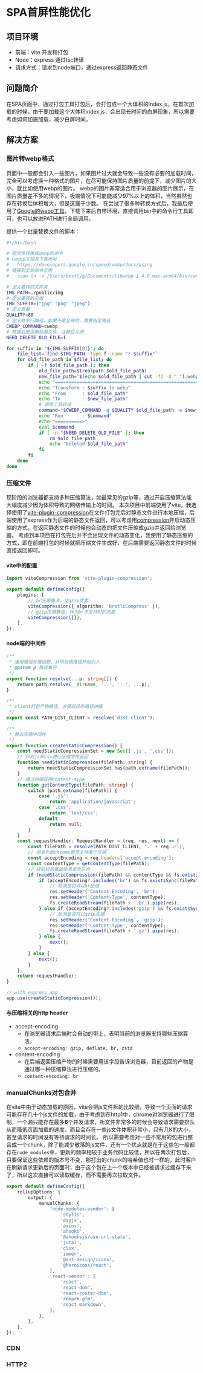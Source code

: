 # SPA首屏性能优化

## 项目环境

-   前端：vite 开发和打包
-   Node：express 通过tsc转译
-   请求方式：请求到node端口，通过express返回静态文件

## 问题简介

在SPA页面中，通过打包工具打包后，会打包成一个大体积的index.js，在首次加载的时候，由于要加载这个大体积index.js，会出现长时间的白屏现象，所以需要考虑如何加速加载，减少白屏时间。

## 解决方案

### 图片转webp格式

页面中一般都会引入一些图片，如果图片过大就会导致一些没有必要的加载时间，完全可以考虑换一种格式的图片，在尽可能保持图片质量的前提下，减少图片的大小，就比如使用webp的图片。
webp的图片非常适合用于浏览器的图片展示，在图片质量差不多的情况下，极端情况下可能能减少97%以上的体积，当然虽然也存在转换后体积增大，但是这属于少数。
在尝试了很多种转换方式后，我最后使用了[Google的webp工具](https://developers.google.cn/speed/webp/docs/using?hl=zh-cn)，下载下来后自带环境，直接调用bin中的命令行工具即可，也可以放进PATH进行全局调用。

提供一个批量替换文件的脚本：

```sh
#!/bin/bash

# 把文件转换成webp的命令
# cwebp文档及下载地址
#   https://developers.google.cn/speed/webp/docs/using
# 链接到全局命令示例
#   sudo ln -s /Users/bestlyg/Documents/libwebp-1.4.0-mac-arm64/bin/cwebp /usr/local/bin/cwebp

# 定义要转的文件夹
IMG_PATH=./public/img
# 定义要转的后缀
IMG_SUFFIX=("jpg" "png" "jpeg")
# 定义质量
QUALITY=80
# 定义命令行路径，如果不是全局的，需要指定路径
CWEBP_COMMAND=cwebp
# 转换后是否删除源文件，注释后关闭
NEED_DELETE_OLD_FILE=1

for suffix in "${IMG_SUFFIX[@]}"; do
    file_list=`find $IMG_PATH -type f -name "*.$suffix"`
    for old_file_path in $file_list; do
        if [ -f $old_file_path ]; then
            old_file_path=$(realpath $old_file_path)
            new_file_path="$(echo $old_file_path | cut -f1 -d ".").webp"
            echo "======================================================"
            echo "Transform : $suffix to webp"
            echo "From      : $old_file_path"
            echo "To        : $new_file_path"
            # 调用工具转译
            command="$CWEBP_COMMAND -q $QUALITY $old_file_path -o $new_file_path"
            echo "Run       : $command"
            echo "==========>"
            eval $command
            if [ -n "$NEED_DELETE_OLD_FILE" ]; then
                rm $old_file_path
                echo "Deleted $old_file_path"
            fi
        fi
    done
done
```

### 压缩文件

现阶段的浏览器都支持多种压缩算法，如最常见的gzip等，通过开启压缩算法能大幅度减少因为体积导致的网络传输上的时间。
本次项目中前端使用了vite，我选择使用了[vite-plugin-compression](https://github.com/vbenjs/vite-plugin-compression)在文件打包完后对静态文件进行本地压缩，后端使用了express作为后端的静态文件返回，可以考虑用[compression](https://github.com/expressjs/compression)开启动态压缩的方式，在返回静态文件的时候他会动态的把文件压缩成gzip并返回给浏览器。
考虑到本项目在打包完后并不会出现文件的动态变化，我使用了静态压缩的方式，即在前端打包的时候就把压缩文件生成好，在后端需要返回静态文件的时候直接返回即可。

#### vite中的配置

```ts
import viteCompression from 'vite-plugin-compression';

export default defineConfig({
    plugins: [
        // br压缩算法，比gzip优秀
        viteCompression({ algorithm: 'brotliCompress' }),
        // gzip压缩算法，作为br不支持时的兜底
        viteCompression({}),
    ],
});
```

#### node端的中间件

```ts
/**
 * 通用路径处理函数，从项目根路径开始引入
 * @param p 路径集合
 */
export function resolve(...p: string[]) {
    return path.resolve(__dirname, '..', '..', ...p);
}

/**
 * client打包产物路径，方便后续的路径拼接
 */
export const PATH_DIST_CLIENT = resolve('dist-client');

/**
 * 静态压缩中间件
 */
export function createStaticCompression() {
    const needStaticCompressionSet = new Set(['.js', '.css']);
    // 只对js和css进行压缩文件返回
    function needStaticCompression(filePath: string) {
        return needStaticCompressionSet.has(path.extname(filePath));
    }
    // 通过后缀获得content-type
    function getContentType(filePath: string) {
        switch (path.extname(filePath)) {
            case '.js':
                return 'application/javascript';
            case '.css':
                return 'text/css';
            default:
                return null;
        }
    }
    const requestHandler: RequestHandler = (req, res, next) => {
        const filePath = resolve(PATH_DIST_CLIENT, '.' + req.url);
        // 用来判断chrome是否支持某个压缩
        const acceptEncoding = req.headers['accept-encoding'];
        const contentType = getContentType(filePath);
        // 提前校验基础信息是否符合
        if (needStaticCompression(filePath) && contentType && fs.existsSync(filePath)) {
            if (acceptEncoding?.includes('br') && fs.existsSync(filePath + '.br')) {
                // 检测是否可以br压缩
                res.setHeader('Content-Encoding', 'br');
                res.setHeader('Content-Type', contentType);
                fs.createReadStream(filePath + '.br').pipe(res);
            } else if (acceptEncoding?.includes('gzip') && fs.existsSync(filePath + '.gz')) {
                // 检测是否可以gzip压缩
                res.setHeader('Content-Encoding', 'gzip');
                res.setHeader('Content-Type', contentType);
                fs.createReadStream(filePath + '.gz').pipe(res);
            } else {
                next();
            }
        } else {
            next();
        }
    };
    return requestHandler;
}

// with express app
app.use(createStaticCompression());
```

#### 与压缩相关的http header

-   accept-encoding
    -   在浏览器请求后端时会自动的带上，表明当前的浏览器支持哪些压缩算法。
    -   `accept-encoding: gzip, deflate, br, zstd`
-   content-encoding
    -   在后端返回压缩产物的时候需要用该字段告诉浏览器，目前返回的产物是通过哪一种压缩算法进行压缩的。
    -   `content-encoding: br`

### manualChunks对包合并

在vite中由于动态加载的原因，vite会把js文件拆的比较细，导致一个页面的请求可能存在几十个js文件的加载，由于考虑到在http1中，chrome对浏览器进行了限制，一个源只能存在最多**6**个并发请求，所文件非常多的时候会导致请求需要排队从而降低页面加载的速度，而且会存在一些js文件体积非常小，只有几K的大小，甚至请求的时间没有等待请求的时间长。
所以需要考虑对一些不常用的包进行整合成一个chunk，除了能减少散落的js文件，还有一个优点就是在于这些包一般都存在`node_modules`中，更新的频率相较于业务代码比较低，所以在两次打包后，只要保证这些依赖的版本号不变，那打出的chunk的哈希值也时一样的，此时客户在刷新请求更新后的页面时，由于这个包在上一个版本中已经被请求过缓存下来了，所以这次直接可以读取缓存，而不需要再次拉取文件。

```ts
export default defineConfig({
    rollupOptions: {
        output: {
            manualChunks: {
                'node-modules-vendor': [
                    'stylis',
                    'dayjs',
                    'axios',
                    'ahooks',
                    '@ahooksjs/use-url-state',
                    'jotai',
                    'clsx',
                    'immer',
                    '@ant-design/icons',
                    '@heroicons/react',
                ],
                'react-vendor': [
                    'react',
                    'react-dom',
                    'react-router-dom',
                    'remark-gfm',
                    'react-markdown',
                ],
            },
        },
    },
});
```

### CDN

### HTTP2
